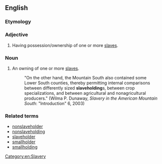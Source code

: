 ==English==

===Etymology===
{{compound|en|slave|holding}}

===Adjective===
{{en-adj|-}}

# Having possession/ownership of one or more [[slave]]s.

===Noun===
{{en-noun}}

# An owning of one or more [[slave]]s.
#: "On the other hand, the Mountain South also contained some Lower South counties, thereby permitting internal comparisons between differently sized '''slaveholding'''s, between crop specializations, and between agricultural and nonagricultural producers." (Wilma P. Dunaway, ''Slavery in the American Mountain South'': "Introduction" 6, 2003)

===Related terms===
* [[nonslaveholder]]
* [[nonslaveholding]]
* [[slaveholder]]
* [[smallholder]]
* [[smallholding]]

[[Category:en:Slavery]]
